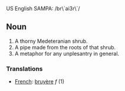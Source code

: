 US English SAMPA: /br\`ai3r\`/

==Noun==
#A thorny Medeteranian shrub.
#A pipe made from the roots of that shrub.
#A metaphor for any unplesantry in general.

===Translations===
*[[French]]: [[bruyère]] ''f'' (1)